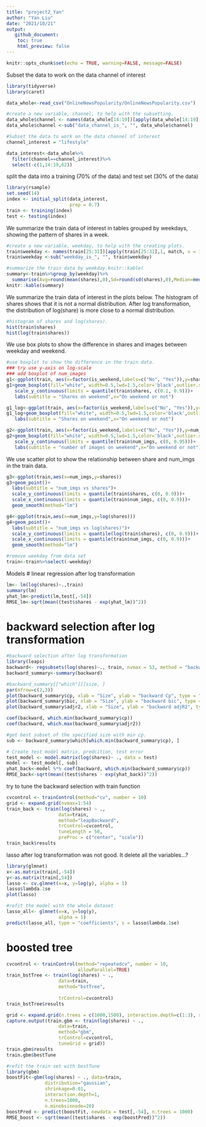 ```yaml
---
title: "project2_Yan"
author: "Yan Liu"
date: "2021/10/21"
output: 
   github_document:
    toc: true
    html_preview: false
---
```


```r
knitr::opts_chunk$set(echo = TRUE, warning=FALSE, message=FALSE)
```

Subset the data to work on the data channel of interest
```r
library(tidyverse)
library(caret)

data_whole<-read_csv("OnlineNewsPopularity/OnlineNewsPopularity.csv")

#create a new variable, channel, to help with the subsetting.
data_whole$channel <- names(data_whole[14:19])[apply(data_whole[14:19],1, match, x = 1)]
data_whole$channel <-sub("data_channel_is_", "", data_whole$channel)

#Subset the data to work on the data channel of interest
channel_interest = "lifestyle"

data_interest<-data_whole%>%
  filter(channel==channel_interest)%>%
  select(-c(1,14:19,62))
```

split the data into a training (70% of the data) and test set (30% of the data)
```r
library(rsample)
set.seed(14)
index <- initial_split(data_interest,
                       prop = 0.7)
train <- training(index)
test <- testing(index)
```

We summarize the train data of interest in tables grouped by weekdays, showing the pattern of shares in a week.
```r
#create a new variable, weekday, to help with the creating plots.
train$weekday <- names(train[25:31])[apply(train[25:31],1, match, x = 1)]
train$weekday <-sub("weekday_is_", "", train$weekday)

#summarize the train data by weekday.knitr::kable(
summary<-train%>%group_by(weekday)%>%
  summarise(Avg=round(mean(shares),0),Sd=round(sd(shares),0),Median=median(shares),IQR=round(IQR(shares),0))
knitr::kable(summary)
```
We summarize the train data of interest in the plots below. The histogram of shares shows that it is not a normal distribution.  After log transformation, the distribution of log(share) is more close to a normal distribution.
```r
#histogram of shares and log(shares).
hist(train$shares)
hist(log(train$shares))
```
We use box plots to show the difference in shares and images between weekday and weekend.
```r
#use boxplot to show the difference in the train data.
### try use y-axis on log-scale
### add boxplot of num_images
g1<-ggplot(train, aes(x=factor(is_weekend,labels=c("No", "Yes")),y=shares))
g1+geom_boxplot(fill="white", width=0.5,lwd=1.5,color='black',outlier.shape = NA)+
   scale_y_continuous(limits = quantile(train$shares, c(0.1, 0.9)))+
   labs(subtitle = "Shares on weekend",x="On weekend or not")

g1_log<-ggplot(train, aes(x=factor(is_weekend,labels=c("No", "Yes")),y=log(shares)))
g1_log+geom_boxplot(fill="white", width=0.5,lwd=1.5,color='black',outlier.shape = NA)+
   labs(subtitle = "Shares on weekend",x="On weekend or not")

g2<-ggplot(train, aes(x=factor(is_weekend,labels=c("No", "Yes")),y=num_imgs))
g2+geom_boxplot(fill="white", width=0.5,lwd=1.5,color='black',outlier.shape = NA)+
   scale_y_continuous(limits = quantile(train$num_imgs, c(0, 0.95)))+
   labs(subtitle = "number of images on weekend",x="On weekend or not")
```

We use scatter plot to show the relationship between share and num_imgs in the train data.
```r
g3<-ggplot(train,aes(x=num_imgs,y=shares))
g3+geom_point()+
  labs(subtitle = "num_imgs vs shares")+
  scale_y_continuous(limits = quantile(train$shares, c(0, 0.9)))+
  scale_x_continuous(limits = quantile(train$num_imgs, c(0, 0.9)))+
  geom_smooth(method="lm")

g4<-ggplot(train,aes(x=num_imgs,y=log(shares)))
g4+geom_point()+
  labs(subtitle = "num_imgs vs log(shares)")+
  scale_y_continuous(limits = quantile(log(train$shares), c(0, 0.9)))+
  scale_x_continuous(limits = quantile(train$num_imgs, c(0, 0.9)))+
  geom_smooth(method="lm")

#remove weekday from data set
train<-train%>%select(-weekday)

```

Models
# linear regression after log transformation
```r
lm<- lm(log(shares)~.,train)
summary(lm)
yhat_lm<-predict(lm,test[,-54])
RMSE_lm<-sqrt(mean((test$shares - exp(yhat_lm))^2))
```
# backward selection after log transformation
```r
#backward selection after log transformation
library(leaps)
backward<- regsubsets(log(shares)~., train, nvmax = 53, method = "backward")
backward_summary<-summary(backward)

#backward_summary[["which"]][size, ]
par(mfrow=c(2,3))
plot(backward_summary$cp, xlab = "Size", ylab = "backward Cp", type = "l")
plot(backward_summary$bic, xlab = "Size", ylab = "backward bic", type = "l")
plot(backward_summary$adjr2, xlab = "Size", ylab = "backward adjR2", type = "l")

coef(backward, which.min(backward_summary$cp))
coef(backward, which.max(backward_summary$adjr2))

#get best subset of the specified size with min cp.
sub <- backward_summary$which[which.min(backward_summary$cp), ]

# Create test model matrix, predcition, test error
test_model <- model.matrix(log(shares)~ ., data = test)
model <- test_model[, sub]
yhat_back<-model %*% coef(backward, which.min(backward_summary$cp))
RMSE_back<-sqrt(mean((test$shares - exp(yhat_back))^2))
```

try to tune the backward selection with train function
```r
cvcontrol <- trainControl(method="cv", number = 10)
grid <- expand.grid(nvmax=1:54)
train_back <- train(log(shares) ~ ., 
                   data=train,
                   method="leapBackward",
                   trControl=cvcontrol,
                   tuneLength = 50,
                   preProc = c("center", "scale"))
train_back$results
```

lasso after log transformation was not good. It delete all the variables...?
```r
library(glmnet)
x<-as.matrix(train[,-54])
y<-as.matrix(train[,54])
lasso <- cv.glmnet(x=x, y=log(y), alpha = 1)
lasso$lambda.1se
plot(lasso)

#refit the model with the whole dataset
lasso_all<- glmnet(x=x, y=log(y), 
                   alpha = 1)
predict(lasso_all, type = "coefficients", s = lasso$lambda.1se)
```

# boosted tree
```r

cvcontrol <- trainControl(method="repeatedcv", number = 10,
                          allowParallel=TRUE)
train_bstTree <- train(log(shares) ~ ., 
                   data=train,
                   method="bstTree",
                   
                   trControl=cvcontrol)
train_bstTree$results

grid <- expand.grid(n.trees = c(1000,1500), interaction.depth=c(1:3), shrinkage=c(0.01,0.05,0.1), n.minobsinnode=c(20))
capture.output(train.gbm <- train(log(shares) ~ ., 
                   data=train,
                   method="gbm",
                   trControl=cvcontrol,
                   tuneGrid = grid))
train.gbm$results
train.gbm$bestTune

#refit the train set with bestTune
library(gbm)
boostFit<-gbm(log(shares) ~ ., data=train,
              distribution="gaussian",
              shrinkage=0.01,
              interaction.depth=1,
              n.trees=1000,
              n.minobsinnode=20)
boostPred <- predict(boostFit, newdata = test[,-54], n.trees = 1000)
RMSE_boost <- sqrt(mean((test$shares - exp(boostPred))^2))
```

